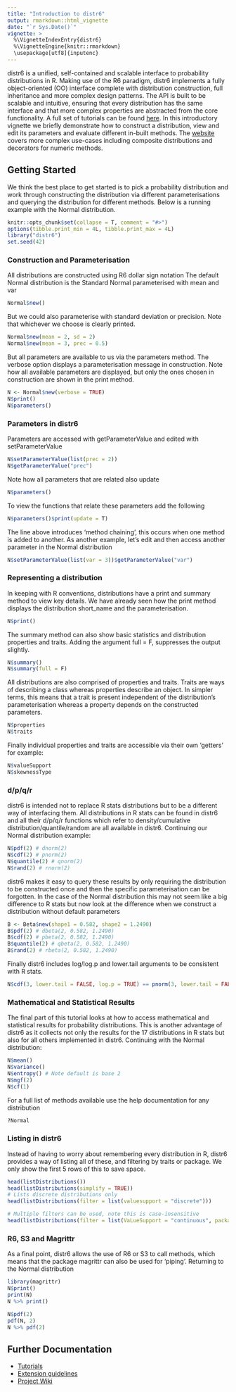 ```yaml
---
title: "Introduction to distr6"
output: rmarkdown::html_vignette
date: "`r Sys.Date()`"
vignette: >
  %\VignetteIndexEntry{distr6}
  %\VignetteEngine{knitr::rmarkdown}
  \usepackage[utf8]{inputenc}
---
```


distr6 is a unified, self-contained and scalable interface to probability distributions in R. Making use of the R6 paradigm, distr6 implements a fully object-oriented (OO) interface complete with distribution construction, full inheritance and more complex design patterns. The API is built to be scalable and intuitive, ensuring that every distribution has the same interface and that more complex properties are abstracted from the core functionality. A full set of tutorials can be found [here](https://alan-turing-institute.github.io/distr6/index.html). In this introductory vignette we briefly demonstrate how to construct a distribution, view and edit its parameters and evaluate different in-built methods. The [website](https://alan-turing-institute.github.io/distr6/index.html) covers more complex use-cases including composite distributions and decorators for numeric methods.


## Getting Started

We think the best place to get started is to pick a probability distribution and work through constructing the distribution via different parameterisations and querying the distribution for different methods. Below is a running example with the Normal distribution.

```r
knitr::opts_chunk$set(collapse = T, comment = "#>")
options(tibble.print_min = 4L, tibble.print_max = 4L)
library("distr6")
set.seed(42)
```

### Construction and Parameterisation
All distributions are constructed using R6 dollar sign notation
The default Normal distribution is the Standard Normal parameterised with mean and var
```r
Normal$new()
```

But we could also parameterise with standard deviation or precision.
Note that whichever we choose is clearly printed.
```r
Normal$new(mean = 2, sd = 2)
Normal$new(mean = 3, prec = 0.5)
```

But all parameters are available to us via the parameters method. The verbose option displays a parameterisation message in construction. Note how all available parameters are displayed, but only the ones chosen in construction are shown in the print method.
```r
N <- Normal$new(verbose = TRUE)
N$print()
N$parameters()
```

### Parameters in distr6
Parameters are accessed with getParameterValue and edited with setParameterValue
```r
N$setParameterValue(list(prec = 2))
N$getParameterValue("prec")
```

Note how all parameters that are related also update
```r
N$parameters()
```

To view the functions that relate these parameters add the following
```r
N$parameters()$print(update = T)
```

The line above introduces 'method chaining', this occurs when one method is added to another.
As another example, let's edit and then access another parameter in the Normal distribution
```r
N$setParameterValue(list(var = 3))$getParameterValue("var")
```

### Representing a distribution
In keeping with R conventions, distributions have a print and summary method to view key details.
We have already seen how the print method displays the distribution short_name and the
parameterisation.
```r
N$print()
```

The summary method can also show basic statistics and distribution properties
and traits. Adding the argument full = F, suppresses the output slightly.
```r
N$summary()
N$summary(full = F)
```

All distributions are also comprised of properties and traits. Traits are ways of
describing a class whereas properties describe an object. In simpler terms, this means that a
trait is present independent of the distribution's parameterisation whereas a property depends
on the constructed parameters.
```r
N$properties
N$traits
```

Finally individual properties and traits are accessible via their own 'getters' for example:
```r
N$valueSupport
N$skewnessType
```

### d/p/q/r
distr6 is intended not to replace R stats distributions but to be a different way of interfacing 
them. All distributions in R stats can be found in distr6 and all their d/p/q/r functions which
refer to density/cumulative distribution/quantile/random are all available in distr6. Continuing
our Normal distribution example:
```r
N$pdf(2) # dnorm(2)
N$cdf(2) # pnorm(2)
N$quantile(2) # qnorm(2)
N$rand(2) # rnorm(2)
```

distr6 makes it easy to query these results by only requiring the distribution to be constructed
once and then the specific parameterisation can be forgotten. In the case of the Normal
distribution this may not seem like a big difference to R stats but now look at the difference 
when we construct a distribution without default parameters
```r
B <- Beta$new(shape1 = 0.582, shape2 = 1.2490)
B$pdf(2) # dbeta(2, 0.582, 1.2490)
B$cdf(2) # pbeta(2, 0.582, 1.2490)
B$quantile(2) # qbeta(2, 0.582, 1.2490)
B$rand(2) # rbeta(2, 0.582, 1.2490)
```

Finally distr6 includes log/log.p and lower.tail arguments to be consistent with R stats.
```r
N$cdf(3, lower.tail = FALSE, log.p = TRUE) == pnorm(3, lower.tail = FALSE, log.p = TRUE)
```

### Mathematical and Statistical Results
The final part of this tutorial looks at how to access mathematical and statistical
results for probability distributions. This is another advantage of distr6 as it collects
not only the results for the 17 distributions in R stats but also for all others implemented in
distr6. Continuing with the Normal distribution:
```r
N$mean()
N$variance()
N$entropy() # Note default is base 2
N$mgf(2)
N$cf(1)
```

For a full list of methods available use the help documentation for any distribution
```r
?Normal
```


### Listing in distr6
Instead of having to worry about remembering every distribution in R, distr6 provides a way of
listing all of these, and filtering by traits or package. We only show the first 5 rows of this to save space.
```r
head(listDistributions())
head(listDistributions(simplify = TRUE))
# Lists discrete distributions only
head(listDistributions(filter = list(valuesupport = "discrete")))

# Multiple filters can be used, note this is case-insensitive
head(listDistributions(filter = list(VaLueSupport = "continuous", package = "distr6")))
```

### R6, S3 and Magrittr
As a final point, distr6 allows the use of R6 or S3 to call methods, which means that the package
magrittr can also be used for 'piping'. Returning to the Normal distribution
```r
library(magrittr)
N$print()
print(N)
N %>% print()

N$pdf(2)
pdf(N, 2)
N %>% pdf(2)
```

## Further Documentation

 * [Tutorials](https://alan-turing-institute.github.io/distr6/articles/webs/intro_to_r6.html)
 * [Extension guidelines](https://alan-turing-institute.github.io/distr6/articles/webs/preliminaries.html)
 * [Project Wiki](https://github.com/alan-turing-institute/distr6/wiki)
